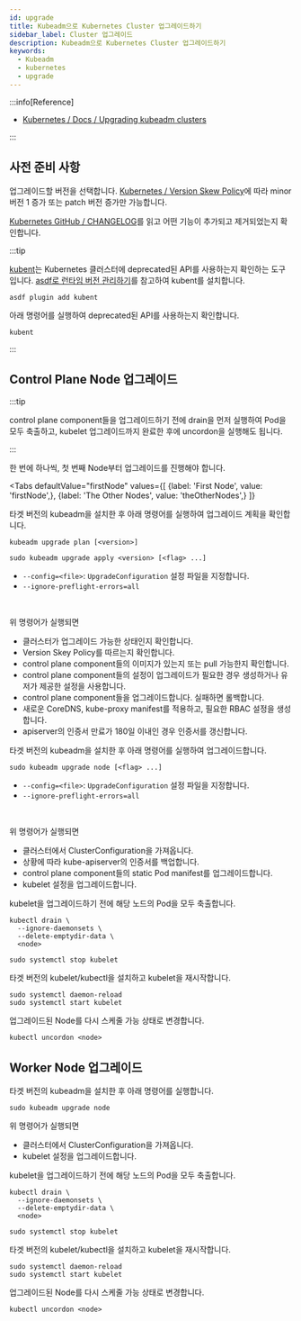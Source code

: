 ```yaml
---
id: upgrade
title: Kubeadm으로 Kubernetes Cluster 업그레이드하기
sidebar_label: Cluster 업그레이드
description: Kubeadm으로 Kubernetes Cluster 업그레이드하기
keywords:
  - Kubeadm
  - kubernetes
  - upgrade
---
```



:::info[Reference]

- [Kubernetes / Docs / Upgrading kubeadm clusters](https://kubernetes.io/docs/tasks/administer-cluster/kubeadm/kubeadm-upgrade/)

:::

## 사전 준비 사항

업그레이드할 버전을 선택합니다. [Kubernetes / Version Skew Policy](https://kubernetes.io/releases/version-skew-policy/)에 따라 minor 버전 1 증가 또는 patch 버전 증가만 가능합니다.

[Kubernetes GitHub / CHANGELOG](https://github.com/kubernetes/kubernetes/blob/master/CHANGELOG)를 읽고 어떤 기능이 추가되고 제거되었는지 확인합니다.

:::tip

[kubent](https://github.com/doitintl/kube-no-trouble)는 Kubernetes 클러스터에 deprecated된 API를 사용하는지 확인하는 도구입니다.
[asdf로 런타임 버전 관리하기](/docs/lang/etc/command-line-tools/version/asdf.mdx#플러그인)를 참고하여 kubent를 설치합니다.

```shell
asdf plugin add kubent
```

아래 명령어를 실행하여 deprecated된 API를 사용하는지 확인합니다.

```shell
kubent
```

:::

## Control Plane Node 업그레이드

:::tip

control plane component들을 업그레이드하기 전에 drain을 먼저 실행하여 Pod을 모두 축출하고, kubelet 업그레이드까지 완료한 후에 uncordon을 실행해도 됩니다.

:::

한 번에 하나씩, 첫 번째 Node부터 업그레이드를 진행해야 합니다.

<Tabs
    defaultValue="firstNode"
    values={[
        {label: 'First Node', value: 'firstNode',},
        {label: 'The Other Nodes', value: 'theOtherNodes',}
    ]}
>

<TabItem value="firstNode">

타겟 버전의 kubeadm을 설치한 후 아래 명령어를 실행하여 업그레이드 계획을 확인합니다.

```shell
kubeadm upgrade plan [<version>]
```

```shell
sudo kubeadm upgrade apply <version> [<flag> ...]
```

- `--config=<file>`: `UpgradeConfiguration` 설정 파일을 지정합니다.
- `--ignore-preflight-errors=all`

<br />

위 명령어가 실행되면

- 클러스터가 업그레이드 가능한 상태인지 확인합니다.
- Version Skey Policy를 따르는지 확인합니다.
- control plane component들의 이미지가 있는지 또는 pull 가능한지 확인합니다.
- control plane component들의 설정이 업그레이드가 필요한 경우 생성하거나 유저가 제공한 설정을 사용합니다.
- control plane component들을 업그레이드합니다. 실패하면 롤백합니다.
- 새로운 CoreDNS, kube-proxy manifest를 적용하고, 필요한 RBAC 설정을 생성합니다.
- apiserver의 인증서 만료가 180일 이내인 경우 인증서를 갱신합니다.

</TabItem>

<TabItem value="theOtherNodes">

타겟 버전의 kubeadm을 설치한 후 아래 명령어를 실행하여 업그레이드합니다.

```shell
sudo kubeadm upgrade node [<flag> ...]
```

- `--config=<file>`: `UpgradeConfiguration` 설정 파일을 지정합니다.
- `--ignore-preflight-errors=all`

<br />

위 명령어가 실행되면

- 클러스터에서 ClusterConfiguration을 가져옵니다.
- 상황에 따라 kube-apiserver의 인증서를 백업합니다.
- control plane component들의 static Pod manifest를 업그레이드합니다.
- kubelet 설정을 업그레이드합니다.

</TabItem>

</Tabs>

kubelet을 업그레이드하기 전에 해당 노드의 Pod을 모두 축출합니다.

```shell
kubectl drain \
  --ignore-daemonsets \
  --delete-emptydir-data \
  <node>
```

```shell
sudo systemctl stop kubelet
```

타겟 버전의 kubelet/kubectl을 설치하고 kubelet을 재시작합니다.

```shell
sudo systemctl daemon-reload
sudo systemctl start kubelet
```

업그레이드된 Node를 다시 스케줄 가능 상태로 변경합니다.

```shell
kubectl uncordon <node>
```

## Worker Node 업그레이드

타겟 버전의 kubeadm을 설치한 후 아래 명령어를 실행합니다.

```shell
sudo kubeadm upgrade node
```

위 명령어가 실행되면

- 클러스터에서 ClusterConfiguration을 가져옵니다.
- kubelet 설정을 업그레이드합니다.

kubelet을 업그레이드하기 전에 해당 노드의 Pod을 모두 축출합니다.

```shell
kubectl drain \
  --ignore-daemonsets \
  --delete-emptydir-data \
  <node>
```

```shell
sudo systemctl stop kubelet
```

타겟 버전의 kubelet/kubectl을 설치하고 kubelet을 재시작합니다.

```shell
sudo systemctl daemon-reload
sudo systemctl start kubelet
```

업그레이드된 Node를 다시 스케줄 가능 상태로 변경합니다.

```shell
kubectl uncordon <node>
```
